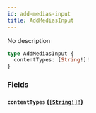 ```yaml
---
id: add-medias-input
title: AddMediasInput
---
```


No description

```graphql
type AddMediasInput {
  contentTypes: [String!]!
}
```

### Fields

#### `contentTypes` ([`[String!]!`](/docs/graphql/scalars/string))
